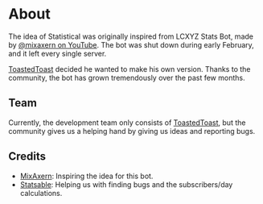 # About

The idea of Statistical was originally inspired from LCXYZ Stats Bot, made by [@mixaxern on YouTube](https://youtube.com/@mixaxern). The bot was shut down during early February, and it left every single server.

[ToastedToast](https://github.com/ToastedDev) decided he wanted to make his own version. Thanks to the community, the bot has grown tremendously over the past few months.

## Team

Currently, the development team only consists of [ToastedToast](https://github.com/ToastedDev), but the community gives us a helping hand by giving us ideas and reporting bugs.

## Credits

- [MixAxern](https://youtube.com/@MixAxern): Inspiring the idea for this bot.
- [Statsable](https://youtube.com/@Statsable): Helping us with finding bugs and the subscribers/day calculations.
